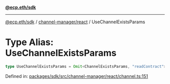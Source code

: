 [**@ecp.eth/sdk**](../../../index.mdx)

***

[@ecp.eth/sdk](/sdk-reference/index.mdx) / [channel-manager/react](/sdk-reference/channel-manager/react/index.mdx) / UseChannelExistsParams

# Type Alias: UseChannelExistsParams

```ts
type UseChannelExistsParams = Omit<ChannelExistsParams, "readContract">;
```

Defined in: [packages/sdk/src/channel-manager/react/channel.ts:151](https://github.com/ecp-eth/comments-monorepo/blob/main/packages/sdk/src/channel-manager/react/channel.ts#L151)

